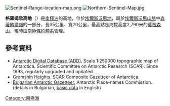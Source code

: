{{coord|77|38|00|S|85|46|00|W|display=title}}

[[Image:Sentinel-Range-location-map.png|thumb]]
[[Image:Northern-Sentinel-Map.jpg|thumb]]

'''格羅姆欣高地'''（{{lang-en|Gromshin Heights}}）是[[南極洲|南極洲]]的高地，位於[[埃爾斯沃思地|埃爾斯沃思地]]，屬於[[埃爾斯沃思山脈|埃爾斯沃思山脈]]中[[森蒂納爾嶺|森蒂納爾嶺]]的一部分，長35公里、寬20公里，最高點是海拔高度2,790米的[[莫根森山|莫根森山]]，現時由[[南極條約體系|南極條約體系]]管理。

==參考資料==
* [http://www.add.scar.org Antarctic Digital Database (ADD).] {{Wayback|url=http://www.add.scar.org/ |date=20170305000653 }} Scale 1:250000 topographic map of Antarctica. Scientific Committee on Antarctic Research (SCAR). Since 1993, regularly upgraded and updated.
* [http://data.aad.gov.au/aadc/gaz/scar/display_name.cfm?gaz_id=137819 Gromshin Heights.] {{Wayback|url=http://data.aad.gov.au/aadc/gaz/scar/display_name.cfm?gaz_id=137819 |date=20140203105852 }} SCAR Composite Gazetteer of Antarctica.
* [http://apcbg.org/gazet-bg.doc Bulgarian Antarctic Gazetteer.] {{Wayback|url=http://apcbg.org/gazet-bg.doc |date=20160206203828 }} Antarctic Place-names Commission. (details in Bulgarian, [http://apcbg.org/gazet.htm basic data] {{Wayback|url=http://apcbg.org/gazet.htm |date=20160304071225 }} in English)

{{DEFAULTSORT:Gromshin Heights}}
[[Category:南極洲|Category:南極洲]]


{{EllsworthLand-geo-stub}}